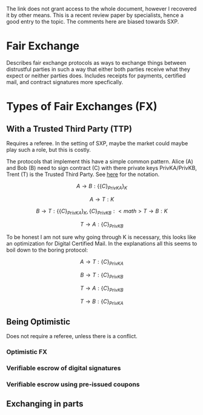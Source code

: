 The link does not grant access to the whole document, however I recovered it by other means.
This is a recent review paper by specialists, hence a good entry to the topic.
The comments here are biased towards SXP. 

= Fair Exchange =

Describes fair exchange protocols as ways to exchange things between distrustful parties in such a way that either both parties receive what they expect or neither parties does. Includes receipts for payments, certified mail, and contract signatures more specfically.

= Types of Fair Exchanges (FX) =

== With a Trusted Third Party (TTP) ==

Requires a referee. In the setting of SXP, maybe the market could maybe play such a role, but this is costly.

The protocols that implement this have a simple common pattern. 
Alice (A) and Bob (B) need to sign contract (C) with there private keys PrivKA/PrivKB, Trent (T) is the Trusted Third Party. 
See [http://en.wikipedia.org/wiki/Security_protocol_notation here] for the notation.

:<math>A\rightarrow B:\{\{C\}_{PrivKA}\}_{K}</math>
:<math>A\rightarrow T:K</math>
:<math>B\rightarrow T:\{\{C\}_{PrivKA}\}_{K},\{C\}_{PrivKB}
:<math>T\rightarrow B:K</math>
:<math>T\rightarrow A:\{C\}_{PrivKB}</math>

To be honest I am not sure why going through K is necessary, this looks like an optimization for Digital Certified Mail. In the explanations all this seems to boil down to the boring protocol:

:<math>A\rightarrow T:\{C\}_{PrivKA}</math>
:<math>B\rightarrow T:\{C\}_{PrivKB}</math>
:<math>T\rightarrow A:\{C\}_{PrivKB}</math>
:<math>T\rightarrow B:\{C\}_{PrivKA}</math>

== Being Optimistic ==

Does not require a referee, unless there is a conflict.

=== Optimistic FX ===
=== Verifiable escrow of digital signatures ===
=== Verifiable escrow using pre-issued coupons ===

== Exchanging in parts ==